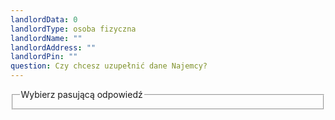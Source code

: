 ```yaml
---
landlordData: 0
landlordType: osoba fizyczna
landlordName: ""
landlordAddress: ""
landlordPin: ""
question: Czy chcesz uzupełnić dane Najemcy?
---
```



<fieldset>
  <legend>Wybierz pasującą odpowiedź</legend>
  <DataSelector
    name="landlord"
    selected={frontmatter["landlordData"]}
    data={[
      frontmatter["landlordType"],
      frontmatter["landlordName"],
      frontmatter["landlordAddress"],
      frontmatter["landlordPin"],
    ]}
  />
</fieldset>